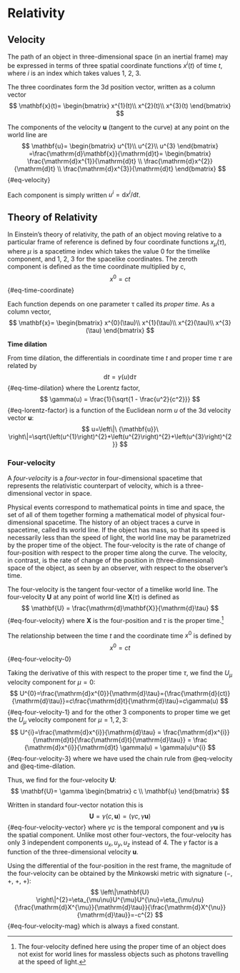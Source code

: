 # Relativity {#sec-relativity}

## Velocity

The path of an object in three-dimensional space (in an inertial frame) may be expressed in terms of three spatial coordinate functions $x^i(t)$ of time $t$, where $i$ is an index which takes values 1, 2, 3.

The three coordinates form the 3d position vector, written as a column vector
$$
\mathbf{x}(t)=
\begin{bmatrix}
x^{1}(t)\\
x^{2}(t)\\
x^{3}(t)
\end{bmatrix}
$$

The components of the velocity $\mathbf{u}$ (tangent to the curve) at any point on the world line are
$$
\mathbf{u}=
\begin{bmatrix}
u^{1}\\
u^{2}\\
u^{3}
\end{bmatrix}
=\frac{\mathrm{d}\mathbf{x}}{\mathrm{d}t}=
\begin{bmatrix}
\frac{\mathrm{d}x^{1}}{\mathrm{d}t} \\
\frac{\mathrm{d}x^{2}}{\mathrm{d}t} \\
\frac{\mathrm{d}x^{3}}{\mathrm{d}t} 
\end{bmatrix}
$$ {#eq-velocity}

Each component is simply written $u^i = \mathrm{d}x^i / \mathrm{d}t$.

## Theory of Relativity

In Einstein's theory of relativity, the path of an object moving relative to a particular frame of reference is defined by four coordinate functions $x_\mu(\tau)$, where $\mu$ is a spacetime index which takes the value 0 for the timelike component, and 1, 2, 3 for the spacelike coordinates. The zeroth component is defined as the time coordinate multiplied by c,
$$
x^0 = ct
$$ {#eq-time-coordinate}

Each function depends on one parameter τ called its _proper time_. As a column vector,
$$
\mathbf{x}=
\begin{bmatrix}
x^{0}(\tau)\\
x^{1}(\tau)\\
x^{2}(\tau)\\
x^{3}(\tau)
\end{bmatrix}
$$

**Time dilation**

From time dilation, the differentials in coordinate time $t$ and proper time $\tau$ are related by
$$
\mathrm{d}t = \gamma(u)\mathrm{d}\tau
$$ {#eq-time-dilation}
where the Lorentz factor,
$$
\gamma(u) = \frac{1}{\sqrt{1 - \frac{u^2}{c^2}}}
$$ {#eq-lorentz-factor}
is a function of the Euclidean norm $u$ of the 3d velocity vector $\mathbf{u}$:
$$
u=\left\|\ {\mathbf{u}}\ \right\|=\sqrt{\left(u^{1}\right)^{2}+\left(u^{2}\right)^{2}+\left(u^{3}\right)^{2}}
$$

### Four-velocity

A _four-velocity_ is a _four-vector_ in four-dimensional spacetime that represents the relativistic counterpart of velocity, which is a three-dimensional vector in space.

Physical events correspond to mathematical points in time and space, the set of all of them together forming a mathematical model of physical four-dimensional spacetime. The history of an object traces a curve in spacetime, called its world line. If the object has mass, so that its speed is necessarily less than the speed of light, the world line may be parametrized by the proper time of the object. The four-velocity is the rate of change of four-position with respect to the proper time along the curve. The velocity, in contrast, is the rate of change of the position in (three-dimensional) space of the object, as seen by an observer, with respect to the observer's time.

The four-velocity is the tangent four-vector of a timelike world line. The four-velocity $\mathbf{U}$ at any point of world line 
$\mathbf{X}(\tau)$ is defined as
$$
\mathbf{U} = \frac{\mathrm{d}\mathbf{X}}{\mathrm{d}\tau}
$$ {#eq-four-velocity}
where $\mathbf{X}$ is the four-position and $\tau$ is the proper time.[^existence]

[^existence]: The four-velocity defined here using the proper time of an object does not exist for world lines for massless objects such as photons travelling at the speed of light.

The relationship between the time $t$ and the coordinate time $x^0$ is defined by
$$
x^0 = ct
$$ {#eq-four-velocity-0}

Taking the derivative of this with respect to the proper time $\tau$, we find the $U_\mu$ velocity component for $\mu = 0$:
$$
U^{0}=\frac{\mathrm{d}x^{0}}{\mathrm{d}\tau}={\frac{\mathrm{d}(ct)}{\mathrm{d}\tau}}=c\frac{\mathrm{d}t}{\mathrm{d}\tau}=c\gamma(u)
$$ {#eq-four-velocity-1}
and for the other 3 components to proper time we get the $U_\mu$ velocity component for $\mu = 1, 2, 3$:
$$
U^{i}=\frac{\mathrm{d}x^{i}}{\mathrm{d}\tau} = \frac{\mathrm{d}x^{i}}{\mathrm{d}t}{\frac{\mathrm{d}t}{\mathrm{d}\tau}} = \frac {\mathrm{d}x^{i}}{\mathrm{d}t} \gamma(u) = \gamma(u)u^{i}
$$ {#eq-four-velocity-3}
where we have used the chain rule from @eq-velocity and @eq-time-dilation.

Thus, we find for the four-velocity $\mathbf{U}$:
$$
\mathbf{U}= \gamma
\begin{bmatrix}
c \\
\mathbf{u}
\end{bmatrix}
$$

Written in standard four-vector notation this is
$$
\mathbf{U}=\gamma \left(c,{\mathbf{u}}\right) = \left(\gamma c,\gamma {\mathbf{u}}\right)
$$ {#eq-four-velocity-vector}
where $\gamma c$ is the temporal component and $\gamma \mathbf{u}$ is the spatial component. Unlike most other four-vectors, the four-velocity has only 3 independent components $u_{x},u_{y},u_{z}$ instead of 4. The $\gamma$ factor is a function of the three-dimensional velocity $\mathbf{u}$.

Using the differential of the four-position in the rest frame, the magnitude of the four-velocity can be obtained by the Minkowski metric with signature (−, +, +, +):
$$
\left\|\mathbf{U} \right\|^{2}=\eta_{\mu\nu}U^{\mu}U^{\nu}=\eta_{\mu\nu}{\frac{\mathrm{d}X^{\mu}}{\mathrm{d}\tau}}{\frac{\mathrm{d}X^{\nu}}{\mathrm{d}\tau}}=-c^{2}
$$ {#eq-four-velocity-mag}
which is always a fixed constant.
